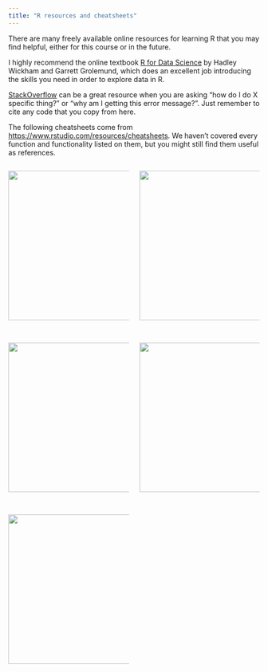 ```yaml
---
title: "R resources and cheatsheets"
---
```


There are many freely available online resources for learning R that you may find helpful, either for this course or in the future.

I highly recommend the online textbook [R for Data Science](https://r4ds.had.co.nz/) by Hadley Wickham and Garrett Grolemund, which does an excellent job introducing the skills you need in order to explore data in R.

[StackOverflow](https://stackoverflow.com/) can be a great resource when you are asking "how do I do X specific thing?" or "why am I getting this error message?".
Just remember to cite any code that you copy from here.

The following cheatsheets come from <https://www.rstudio.com/resources/cheatsheets>.
We haven't covered every function and functionality listed on them, but you might still find them useful as references.

::: columns
::: {.column width="50%"}
[![](images/cheatsheets/data-visualization.png){fig-alt="ggplot2 cheat sheet" fig-align="left" width="300"}](https://raw.githubusercontent.com/rstudio/cheatsheets/main/data-visualization.pdf)

<br>

[![](images/cheatsheets/tidyr.png){fig-alt="ggplot2 cheat sheet" fig-align="left" width="300"}](https://raw.githubusercontent.com/rstudio/cheatsheets/main/tidyr.pdf)

<br>

[![](images/cheatsheets/data-transformation.png){fig-alt="ggplot2 cheat sheet" fig-align="right" width="300"}](https://raw.githubusercontent.com/rstudio/cheatsheets/main/data-transformation.pdf)
:::

::: {.column width="50%"}
[![](images/cheatsheets/factors.png){fig-alt="ggplot2 cheat sheet" fig-align="right" width="300"}](https://raw.githubusercontent.com/rstudio/cheatsheets/main/factors.pdf)

<br>

[![](images/cheatsheets/rstudio-ide.png){fig-alt="ggplot2 cheat sheet" fig-align="right" width="300"}](https://raw.githubusercontent.com/rstudio/cheatsheets/main/rstudio-ide.pdf)
:::
:::

